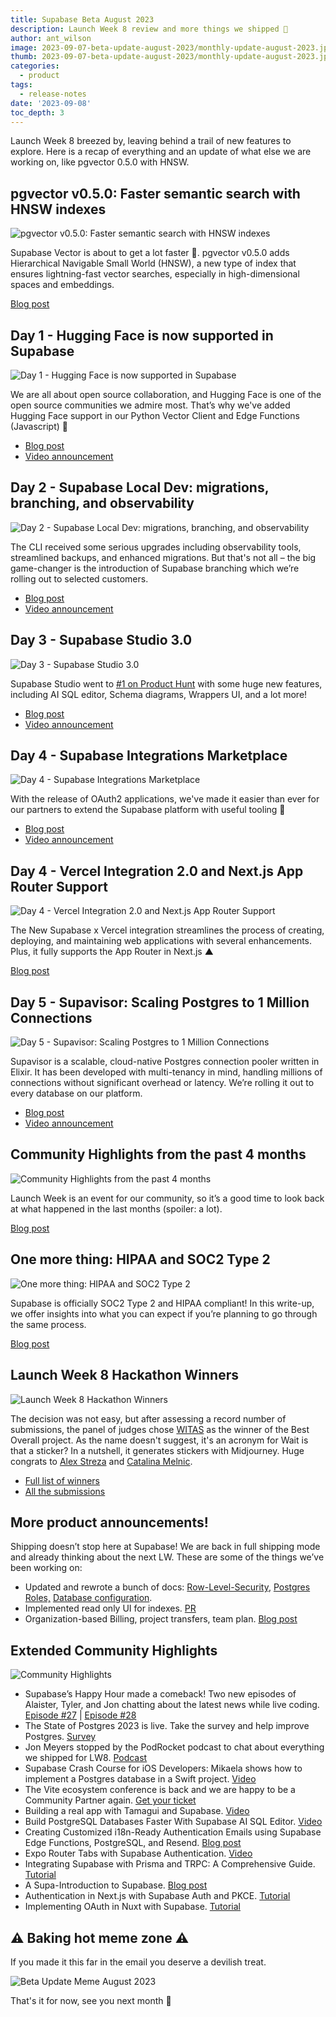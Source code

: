```yaml
---
title: Supabase Beta August 2023
description: Launch Week 8 review and more things we shipped 🚀
author: ant_wilson
image: 2023-09-07-beta-update-august-2023/monthly-update-august-2023.jpg
thumb: 2023-09-07-beta-update-august-2023/monthly-update-august-2023.jpg
categories:
  - product
tags:
  - release-notes
date: '2023-09-08'
toc_depth: 3
---
```


Launch Week 8 breezed by, leaving behind a trail of new features to explore. Here is a recap of everything and an update of what else we are working on, like pgvector 0.5.0 with HNSW.

## pgvector v0.5.0: Faster semantic search with HNSW indexes

![pgvector v0.5.0: Faster semantic search with HNSW indexes](https://obuldanrptloktxcffvn.supabase.co/storage/v1/object/public/images/marketing-emails/august%202023/pgvector-0-5-0-hnsw.png)

Supabase Vector is about to get a lot faster 💨. pgvector v0.5.0 adds Hierarchical Navigable Small World (HNSW), a new type of index that ensures lightning-fast vector searches, especially in high-dimensional spaces and embeddings.

[Blog post](https://supabase.com/blog/increase-performance-pgvector-hnsw)

## Day 1 - Hugging Face is now supported in Supabase

![Day 1 - Hugging Face is now supported in Supabase](https://obuldanrptloktxcffvn.supabase.co/storage/v1/object/public/images/marketing-emails/august%202023/LW-Digest-1.png?t=2023-09-08T07%3A12%3A07.012Z)

We are all about open source collaboration, and Hugging Face is one of the open source communities we admire most. That’s why we've added Hugging Face support in our Python Vector Client and Edge Functions (Javascript) 🤗

- [Blog post](https://supabase.com/blog/hugging-face-supabase)
- [Video announcement](https://www.youtube.com/watch?v=RJccSbJ9Go4)

## Day 2 - Supabase Local Dev: migrations, branching, and observability

![Day 2 - Supabase Local Dev: migrations, branching, and observability](https://obuldanrptloktxcffvn.supabase.co/storage/v1/object/public/images/marketing-emails/august%202023/LW-Digest-2.png?t=2023-09-08T07%3A12%3A43.796Z)

The CLI received some serious upgrades including observability tools, streamlined backups, and enhanced migrations. But that's not all – the big game-changer is the introduction of Supabase branching which we’re rolling out to selected customers.

- [Blog post](https://supabase.com/blog/supabase-local-dev)
- [Video announcement](https://www.youtube.com/watch?v=N0Wb85m3YMI)

## Day 3 - Supabase Studio 3.0

![Day 3 - Supabase Studio 3.0](https://obuldanrptloktxcffvn.supabase.co/storage/v1/object/public/images/marketing-emails/august%202023/LW-Digest-3.png?t=2023-09-08T07%3A13%3A17.511Z)

Supabase Studio went to [#1 on Product Hunt](https://www.producthunt.com/products/supabase#ai-sql-editor-by-supabase) with some huge new features, including AI SQL editor, Schema diagrams, Wrappers UI, and a lot more!

- [Blog post](https://supabase.com/blog/supabase-studio-3-0)
- [Video announcement](https://www.youtube.com/watch?v=51tCMQPiitQ)

## Day 4 - Supabase Integrations Marketplace

![Day 4 - Supabase Integrations Marketplace](https://obuldanrptloktxcffvn.supabase.co/storage/v1/object/public/images/marketing-emails/august%202023/LW-Digest-4-vercel.jpg?t=2023-09-08T07%3A13%3A43.691Z)

With the release of OAuth2 applications, we've made it easier than ever for our partners to extend the Supabase platform with useful tooling 🙌

- [Blog post](https://supabase.com/blog/supabase-integrations-marketplace)
- [Video announcement](https://www.youtube.com/watch?v=gtJo1lTxHfs)

## Day 4 - Vercel Integration 2.0 and Next.js App Router Support

![Day 4 - Vercel Integration 2.0 and Next.js App Router Support](https://obuldanrptloktxcffvn.supabase.co/storage/v1/object/public/images/marketing-emails/august%202023/LW-Digest-4.png?t=2023-09-08T07%3A14%3A19.166Z)

The New Supabase x Vercel integration streamlines the process of creating, deploying, and maintaining web applications with several enhancements. Plus, it fully supports the App Router in Next.js ▲

[Blog post](https://supabase.com/blog/using-supabase-with-vercel)

## Day 5 - Supavisor: Scaling Postgres to 1 Million Connections

![Day 5 - Supavisor: Scaling Postgres to 1 Million Connections](https://obuldanrptloktxcffvn.supabase.co/storage/v1/object/public/images/marketing-emails/august%202023/LW-Digest-5-supavisor.jpg?t=2023-09-08T07%3A14%3A40.415Z)

Supavisor is a scalable, cloud-native Postgres connection pooler written in Elixir. It has been developed with multi-tenancy in mind, handling millions of connections without significant overhead or latency. We’re rolling it out to every database on our platform.

- [Blog post](https://supabase.com/blog/supavisor-1-million)
- [Video announcement](https://www.youtube.com/watch?v=qzxzLSAJDfE)

## Community Highlights from the past 4 months

![Community Highlights from the past 4 months](https://obuldanrptloktxcffvn.supabase.co/storage/v1/object/public/images/marketing-emails/august%202023/LW-Digest-5.jpg)

Launch Week is an event for our community, so it’s a good time to look back at what happened in the last months (spoiler: a lot).

[Blog post](https://supabase.com/blog/launch-week-8-community-highlights)

## One more thing: HIPAA and SOC2 Type 2

![One more thing: HIPAA and SOC2 Type 2](https://obuldanrptloktxcffvn.supabase.co/storage/v1/object/public/images/marketing-emails/august%202023/LW-Digest-5-compliance.jpg?t=2023-09-08T07%3A15%3A15.241Z)

Supabase is officially SOC2 Type 2 and HIPAA compliant! In this write-up, we offer insights into what you can expect if you’re planning to go through the same process.

[Blog post](https://supabase.com/blog/supabase-soc2-hipaa)

## Launch Week 8 Hackathon Winners

![Launch Week 8 Hackathon Winners](https://obuldanrptloktxcffvn.supabase.co/storage/v1/object/public/images/marketing-emails/august%202023/launch-week-8-hackathon)

The decision was not easy, but after assessing a record number of submissions, the panel of judges chose [WITAS](https://www.notion.so/Beta-Update-August-LW8-review-Monday-4th-September-8a2cde2df2f94356998b5d8b70b270e2?pvs=21) as the winner of the Best Overall project. As the name doesn't suggest, it's an acronym for Wait is that a sticker? In a nutshell, it generates stickers with Midjourney. Huge congrats to [Alex Streza](https://twitter.com/alex_streza) and [Catalina Melnic](https://twitter.com/Catalina_Melnic).

- [Full list of winners](https://t.co/onYiaDmavb)
- [All the submissions](https://www.madewithsupabase.com/hackathons/launch-week-8)

## More product announcements!

Shipping doesn’t stop here at Supabase! We are back in full shipping mode and already thinking about the next LW. These are some of the things we’ve been working on:

- Updated and rewrote a bunch of docs: [Row-Level-Security](https://supabase.com/docs/guides/database/postgres/row-level-security), [Postgres Roles,](https://supabase.com/docs/guides/database/postgres/roles) [Database configuration](https://supabase.com/docs/guides/database/postgres/configuration).
- Implemented read only UI for indexes. [PR](https://github.com/supabase/supabase/pull/16582)
- Organization-based Billing, project transfers, team plan. [Blog post](https://supabase.com/blog/organization-based-billing)

## Extended Community Highlights

![Community Highlights](https://obuldanrptloktxcffvn.supabase.co/storage/v1/object/public/images/marketing-emails/community-highlights.png)

- Supabase’s Happy Hour made a comeback! Two new episodes of Alaister, Tyler, and Jon chatting about the latest news while live coding. [Episode #27](https://www.youtube.com/watch?v=OWhKVbg1p7Y) | [Episode #28](https://www.youtube.com/watch?v=_Z2f-gGrYu8)
- The State of Postgres 2023 is live. Take the survey and help improve Postgres. [Survey](https://timescale.typeform.com/state-of-pg-23/)
- Jon Meyers stopped by the PodRocket podcast to chat about everything we shipped for LW8. [Podcast](https://podrocket.logrocket.com/supabase-launch-week)
- Supabase Crash Course for iOS Developers: Mikaela shows how to implement a Postgres database in a Swift project. [Video](https://www.youtube.com/watch?v=XBSiXROUoZk)
- The Vite ecosystem conference is back and we are happy to be a Community Partner again. [Get your ticket](https://viteconf.org/23/ecosystem/supabase)
- Building a real app with Tamagui and Supabase. [Video](https://www.youtube.com/watch?v=d32F7crxXsY)
- Build PostgreSQL Databases Faster With Supabase AI SQL Editor. [Video](https://www.youtube.com/watch?v=ueCECQ24STI)
- Creating Customized i18n-Ready Authentication Emails using Supabase Edge Functions, PostgreSQL, and Resend. [Blog post](https://blog.mansueli.com/creating-customized-i18n-ready-authentication-emails-using-supabase-edge-functions-postgresql-and-resend)
- Expo Router Tabs with Supabase Authentication. [Video](https://www.youtube.com/watch?v=6IzrH-1M0uE&list=PL2PY2-9rsgl2DikpQG-GgO7TBgRtdB6NT&index=6)
- Integrating Supabase with Prisma and TRPC: A Comprehensive Guide. [Tutorial](https://tobicode.hashnode.dev/integrating-supabase-with-prisma-and-trpc-a-comprehensive-guide)
- A Supa-Introduction to Supabase. [Blog post](https://medium.com/@alex.streza/a-supa-introduction-to-supabase-e551ea6708e)
- Authentication in Next.js with Supabase Auth and PKCE. [Tutorial](https://dev.to/mryechkin/authentication-in-nextjs-with-supabase-auth-and-pkce-45pk)
- Implementing OAuth in Nuxt with Supabase. [Tutorial](https://dev.to/jacobandrewsky/implementing-oauth-in-nuxt-with-supabase-4p1k)

## ⚠️ Baking hot meme zone ⚠️

If you made it this far in the email you deserve a devilish treat.

![Beta Update Meme August 2023](https://obuldanrptloktxcffvn.supabase.co/storage/v1/object/public/images/marketing-emails/august%202023/meme-beta-update-august.jpeg?t=2023-09-08T07%3A16%3A43.981Z)

That's it for now, see you next month 👋

